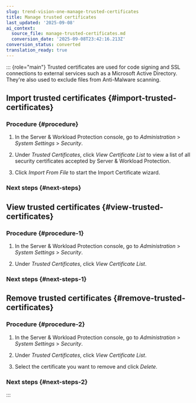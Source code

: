 ```yaml
---
slug: trend-vision-one-manage-trusted-certificates
title: Manage trusted certificates
last_updated: '2025-09-08'
ai_context:
  source_file: manage-trusted-certificates.md
  conversion_date: '2025-09-08T23:42:16.213Z'
conversion_status: converted
translation_ready: true
---
```


::: {role="main"}
Trusted certificates are used for code signing and SSL connections to external services such as a Microsoft Active Directory. They're also used to exclude files from Anti-Malware scanning.

## Import trusted certificates {#import-trusted-certificates}

### Procedure {#procedure}

1.  In the Server & Workload Protection console, go to *Administration* \> *System Settings* \> *Security*.

2.  Under *Trusted Certificates*, click *View Certificate List* to view a list of all security certificates accepted by Server & Workload Protection.

3.  Click *Import From File* to start the Import Certificate wizard.

### Next steps {#next-steps}

## View trusted certificates {#view-trusted-certificates}

### Procedure {#procedure-1}

1.  In the Server & Workload Protection console, go to *Administration* \> *System Settings* \> *Security*.

2.  Under *Trusted Certificates*, click *View Certificate List*.

### Next steps {#next-steps-1}

## Remove trusted certificates {#remove-trusted-certificates}

### Procedure {#procedure-2}

1.  In the Server & Workload Protection console, go to *Administration* \> *System Settings* \> *Security*.

2.  Under *Trusted Certificates*, click *View Certificate List*.

3.  Select the certificate you want to remove and click *Delete*.

### Next steps {#next-steps-2}
:::
